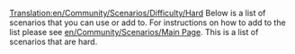 [[Translation:en/Community/Scenarios/Difficulty/Hard]]
Below is a list of scenarios that you can use or add to. For instructions on how to add to the list please see [[en/Community/Scenarios/Main Page]]. This is a list of scenarios that are hard.